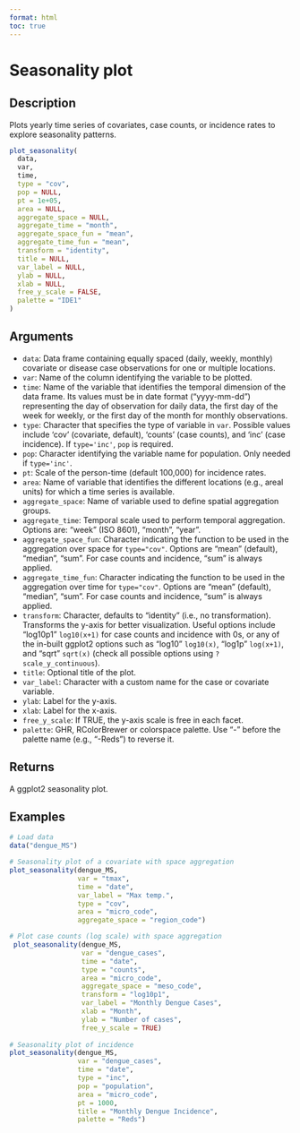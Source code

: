 ```yaml
---
format: html
toc: true
---
```


# Seasonality plot

## Description

Plots yearly time series of covariates, case counts, or incidence rates to explore seasonality patterns.

```r
plot_seasonality(
  data,
  var,
  time,
  type = "cov",
  pop = NULL,
  pt = 1e+05,
  area = NULL,
  aggregate_space = NULL,
  aggregate_time = "month",
  aggregate_space_fun = "mean",
  aggregate_time_fun = "mean",
  transform = "identity",
  title = NULL,
  var_label = NULL,
  ylab = NULL,
  xlab = NULL,
  free_y_scale = FALSE,
  palette = "IDE1"
)
```

## Arguments

- `data`: Data frame containing equally spaced (daily, weekly, monthly) covariate or disease case observations for one or multiple locations.
- `var`: Name of the column identifying the variable to be plotted.
- `time`: Name of the variable that identifies the temporal dimension of the data frame. Its values must be in date format ("yyyy-mm-dd") representing the day of observation for daily data, the first day of the week for weekly, or the first day of the month for monthly observations.
- `type`: Character that specifies the type of variable in `var`. Possible values include 'cov' (covariate, default), 'counts' (case counts), and 'inc' (case incidence). If `type='inc'`, `pop` is required.
- `pop`: Character identifying the variable name for population. Only needed if `type='inc'`.
- `pt`: Scale of the person-time (default 100,000) for incidence rates.
- `area`: Name of variable that identifies the different locations (e.g., areal units) for which a time series is available.
- `aggregate_space`: Name of variable used to define spatial aggregation groups.
- `aggregate_time`: Temporal scale used to perform temporal aggregation. Options are: "week" (ISO 8601), "month", "year".
- `aggregate_space_fun`: Character indicating the function to be used in the aggregation over space for `type="cov"`. Options are "mean" (default), "median", "sum". For case counts and incidence, "sum" is always applied.
- `aggregate_time_fun`: Character indicating the function to be used in the aggregation over time for `type="cov"`. Options are "mean" (default), "median", "sum". For case counts and incidence, "sum" is always applied.
- `transform`: Character, defaults to "identity" (i.e., no transformation). Transforms the y-axis for better visualization. Useful options include "log10p1" `log10(x+1)` for case counts and incidence with 0s, or any of the in-built ggplot2 options such as "log10" `log10(x)`, "log1p" `log(x+1)`, and "sqrt" `sqrt(x)` (check all possible options using `?scale_y_continuous`).
- `title`: Optional title of the plot.
- `var_label`: Character with a custom name for the case or covariate variable.
- `ylab`: Label for the y-axis.
- `xlab`: Label for the x-axis.
- `free_y_scale`: If TRUE, the y-axis scale is free in each facet.
- `palette`: GHR, RColorBrewer or colorspace palette. Use "-" before the palette name (e.g., "-Reds") to reverse it.

## Returns

A ggplot2 seasonality plot.

## Examples

```r
# Load data
data("dengue_MS")

# Seasonality plot of a covariate with space aggregation
plot_seasonality(dengue_MS,
                 var = "tmax",
                 time = "date",
                 var_label = "Max temp.",
                 type = "cov",
                 area = "micro_code",
                 aggregate_space = "region_code") 

# Plot case counts (log scale) with space aggregation
 plot_seasonality(dengue_MS,
                  var = "dengue_cases",
                  time = "date",  
                  type = "counts",
                  area = "micro_code",
                  aggregate_space = "meso_code",
                  transform = "log10p1",
                  var_label = "Monthly Dengue Cases", 
                  xlab = "Month", 
                  ylab = "Number of cases",
                  free_y_scale = TRUE)
                  
# Seasonality plot of incidence
plot_seasonality(dengue_MS,
                 var = "dengue_cases",
                 time = "date",    
                 type = "inc",
                 pop = "population",
                 area = "micro_code",
                 pt = 1000, 
                 title = "Monthly Dengue Incidence",
                 palette = "Reds")
```
